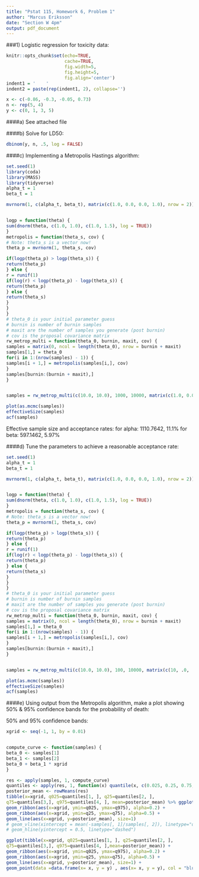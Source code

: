 ---
title: "Pstat 115, Homework 6, Problem 1"
author: "Marcus Eriksson"
date: "Section W 4pm"
output: pdf_document
---

###1) Logistic regression for toxicity data:

```{r setup, include=FALSE}
knitr::opts_chunk$set(echo=TRUE, 
                      cache=TRUE, 
                      fig.width=5, 
                      fig.height=5,
                      fig.align='center')
indent1 = '    '      
indent2 = paste(rep(indent1, 2), collapse='')
```




```{r}
x <- c(-0.86, -0.3, -0.05, 0.73)
n <- rep(5, 4)
y <- c(0, 1, 3, 5)

```


####a) See attached file


####b) Solve for LD50:

```{r}
dbinom(y, n, .5, log = FALSE)
```



####c) Implementing a Metropolis Hastings algorithm:

```{r}
set.seed(1)
library(coda)
library(MASS)
library(tidyverse)
alpha_t = 1
beta_t = 1

mvrnorm(1, c(alpha_t, beta_t), matrix(c(1.0, 0.0, 0.0, 1.0), nrow = 2))


logp = function(theta) {
sum(dnorm(theta, c(1.0, 1.0), c(1.0, 1.5), log = TRUE))
}
metropolis = function(theta_s, cov) {
# Note: theta_s is a vector now!
theta_p = mvrnorm(1, theta_s, cov)

if(logp(theta_p) > logp(theta_s)) {
return(theta_p)
} else {
r = runif(1)
if(log(r) < logp(theta_p) - logp(theta_s)) {
return(theta_p)
} else {
return(theta_s)
}
}
}
# theta_0 is your initial parameter guess
# burnin is number of burnin samples
# maxit are the number of samples you generate (post burnin)
# cov is the proposal covariance matrix
rw_metrop_multi = function(theta_0, burnin, maxit, cov) {
samples = matrix(0, ncol = length(theta_0), nrow = burnin + maxit)
samples[1,] = theta_0
for(i in 1:(nrow(samples) - 1)) {
samples[i + 1,] = metropolis(samples[i,], cov)
}
samples[burnin:(burnin + maxit),]
}


samples = rw_metrop_multi(c(10.0, 10.0), 1000, 10000, matrix(c(1.0, 0.0, 0.0, 1.0), nrow = 2))

plot(as.mcmc(samples))
effectiveSize(samples)
acf(samples)
```
Effective sample size and acceptance rates: 
for alpha: 1110.7642, 11.1%
for beta: 597.1462, 5.97%


####d) Tune the parameters to achieve a reasonable acceptance rate:


```{r}
set.seed(1)
alpha_t = 1
beta_t = 1

mvrnorm(1, c(alpha_t, beta_t), matrix(c(1.0, 0.0, 0.0, 1.0), nrow = 2))


logp = function(theta) {
sum(dnorm(theta, c(1.0, 1.0), c(1.0, 1.5), log = TRUE))
}
metropolis = function(theta_s, cov) {
# Note: theta_s is a vector now!
theta_p = mvrnorm(1, theta_s, cov)

if(logp(theta_p) > logp(theta_s)) {
return(theta_p)
} else {
r = runif(1)
if(log(r) < logp(theta_p) - logp(theta_s)) {
return(theta_p)
} else {
return(theta_s)
}
}
}
# theta_0 is your initial parameter guess
# burnin is number of burnin samples
# maxit are the number of samples you generate (post burnin)
# cov is the proposal covariance matrix
rw_metrop_multi = function(theta_0, burnin, maxit, cov) {
samples = matrix(0, ncol = length(theta_0), nrow = burnin + maxit)
samples[1,] = theta_0
for(i in 1:(nrow(samples) - 1)) {
samples[i + 1,] = metropolis(samples[i,], cov)
}
samples[burnin:(burnin + maxit),]
}


samples = rw_metrop_multi(c(10.0, 10.0), 100, 10000, matrix(c(10, .0, .00, 10), nrow = 2))

plot(as.mcmc(samples))
effectiveSize(samples)
acf(samples)

```






####e) Using output from the Metropolis algorithm, make a plot showing 50% & 95% confidence bands for the probability of death:

50% and 95% confidence bands:

```{r}

xgrid <- seq(-1, 1, by = 0.01)


compute_curve <- function(samples) {
beta_0 <- samples[1]
beta_1 <- samples[2]
beta_0 + beta_1 * xgrid
}

res <- apply(samples, 1, compute_curve)
quantiles <- apply(res, 1, function(x) quantile(x, c(0.025, 0.25, 0.75, 0.975)))
posterior_mean <- rowMeans(res)
tibble(x=xgrid, q025=quantiles[1, ], q25=quantiles[2, ],
q75=quantiles[3,], q975=quantiles[4, ], mean=posterior_mean) %>% ggplot() +
geom_ribbon(aes(x=xgrid, ymin=q025, ymax=q975), alpha=0.2) +
geom_ribbon(aes(x=xgrid, ymin=q25, ymax=q75), alpha=0.5) +
geom_line(aes(x=xgrid, y=posterior_mean), size=1)
# geom_vline(xintercept = mean(-samples[, 1]/samples[, 2]), linetype="dashed") +
# geom_hline(yintercept = 0.5, linetype="dashed")

ggplot(tibble(x=xgrid, q025=quantiles[1, ], q25=quantiles[2, ],
q75=quantiles[3,], q975=quantiles[4, ],mean=posterior_mean)) +
geom_ribbon(aes(x=xgrid, ymin=q025, ymax=q975), alpha=0.2) +
geom_ribbon(aes(x=xgrid, ymin=q25, ymax=q75), alpha=0.5) +
geom_line(aes(x=xgrid, y=posterior_mean), size=1) +
geom_point(data =data.frame(x= x, y = y) , aes(x= x, y = y), col = "blue")+ggtitle("50% and 95% confidence band for probability of death")
```


